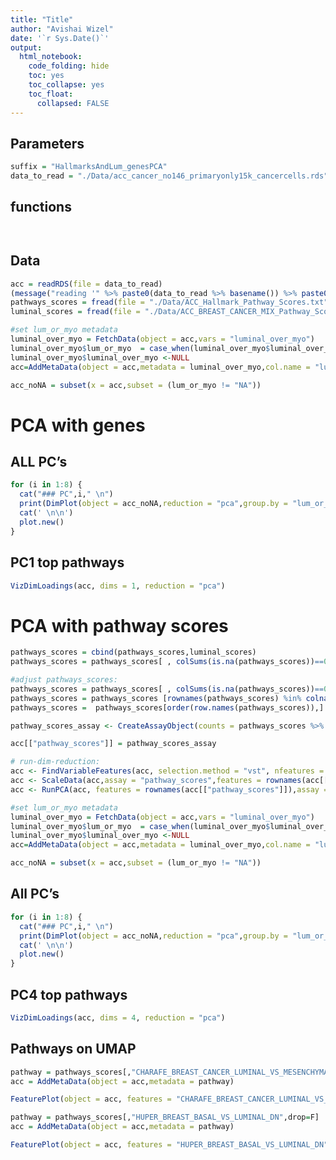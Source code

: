 ```yaml
---
title: "Title"
author: "Avishai Wizel"
date: '`r Sys.Date()`'
output: 
  html_notebook: 
    code_folding: hide
    toc: yes
    toc_collapse: yes
    toc_float: 
      collapsed: FALSE
---
```


## Parameters

```r
suffix = "HallmarksAndLum_genesPCA"
data_to_read = "./Data/acc_cancer_no146_primaryonly15k_cancercells.rds"
```


## functions

```r
```

```r

```

## Data

```r
acc = readRDS(file = data_to_read)
(message("reading '" %>% paste0(data_to_read %>% basename()) %>% paste0("'")))
pathways_scores = fread(file = "./Data/ACC_Hallmark_Pathway_Scores.txt",sep = ",") %>% as.matrix(rownames=1) %>% t() %>%  as.data.frame()
luminal_scores = fread(file = "./Data/ACC_BREAST_CANCER_MIX_Pathway_Scores.txt",sep = ",") %>% as.matrix(rownames=1) %>% t() %>%  as.data.frame()

```
```r
#set lum_or_myo metadata
luminal_over_myo = FetchData(object = acc,vars = "luminal_over_myo")
luminal_over_myo$lum_or_myo  = case_when(luminal_over_myo$luminal_over_myo >1~"lum",luminal_over_myo$luminal_over_myo <(-1)~"myo",TRUE~"NA")
luminal_over_myo$luminal_over_myo <-NULL
acc=AddMetaData(object = acc,metadata = luminal_over_myo,col.name = "lum_or_myo")
```


```r
acc_noNA = subset(x = acc,subset = (lum_or_myo != "NA"))
```
# PCA with genes

## ALL PC's {.tabset}
```r
for (i in 1:8) {
  cat("### PC",i," \n")
  print(DimPlot(object = acc_noNA,reduction = "pca",group.by = "lum_or_myo",dims = c(i,9),pt.size = 0.5))
  cat(' \n\n')
  plot.new()
}

```

## PC1 top pathways
```r
VizDimLoadings(acc, dims = 1, reduction = "pca")
```
# PCA with pathway scores
```r
pathways_scores = cbind(pathways_scores,luminal_scores)
pathways_scores = pathways_scores[ , colSums(is.na(pathways_scores))==0] #remove cols with NA
```

```r
#adjust pathways_scores:
pathways_scores = pathways_scores[ , colSums(is.na(pathways_scores))==0] #remove cols with NA
pathways_scores = pathways_scores [rownames(pathways_scores) %in% colnames(acc),] #remove cells not in dataset
pathways_scores =  pathways_scores[order(row.names(pathways_scores)),] #order cells like dataset
```

```r
pathway_scores_assay <- CreateAssayObject(counts = pathways_scores %>% t()) #create an assay
```

```r
acc[["pathway_scores"]] = pathway_scores_assay
```

```r
# run-dim-reduction:
acc <- FindVariableFeatures(acc, selection.method = "vst", nfeatures = 1000,assay = "pathway_scores")
acc <- ScaleData(acc,assay = "pathway_scores",features = rownames(acc[["pathway_scores"]]))
acc <- RunPCA(acc, features = rownames(acc[["pathway_scores"]]),assay = "pathway_scores")
```

```r
#set lum_or_myo metadata
luminal_over_myo = FetchData(object = acc,vars = "luminal_over_myo")
luminal_over_myo$lum_or_myo  = case_when(luminal_over_myo$luminal_over_myo >1~"lum",luminal_over_myo$luminal_over_myo <(-1)~"myo",TRUE~"NA")
luminal_over_myo$luminal_over_myo <-NULL
acc=AddMetaData(object = acc,metadata = luminal_over_myo,col.name = "lum_or_myo")
```


```r
acc_noNA = subset(x = acc,subset = (lum_or_myo != "NA"))
```


## All PC's {.tabset}
```r
for (i in 1:8) {
  cat("### PC",i," \n")
  print(DimPlot(object = acc_noNA,reduction = "pca",group.by = "lum_or_myo",dims = c(1,i)))
  cat(' \n\n')
  plot.new()
}

```


## PC4 top pathways
```r
VizDimLoadings(acc, dims = 4, reduction = "pca")
```

## Pathways on UMAP
```r
pathway = pathways_scores[,"CHARAFE_BREAST_CANCER_LUMINAL_VS_MESENCHYMAL_DN",drop=F]
acc = AddMetaData(object = acc,metadata = pathway)
```

```r
FeaturePlot(object = acc, features = "CHARAFE_BREAST_CANCER_LUMINAL_VS_MESENCHYMAL_DN",max.cutoff = 0.3)
```

```r
pathway = pathways_scores[,"HUPER_BREAST_BASAL_VS_LUMINAL_DN",drop=F]
acc = AddMetaData(object = acc,metadata = pathway)
```

```r
FeaturePlot(object = acc, features = "HUPER_BREAST_BASAL_VS_LUMINAL_DN")
```